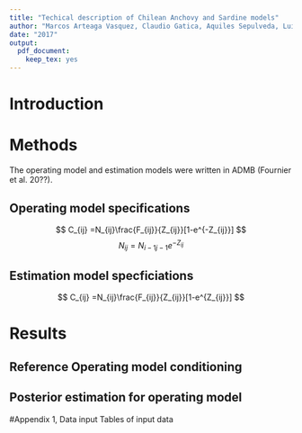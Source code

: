 ```yaml
---
title: "Techical description of Chilean Anchovy and Sardine models"
author: "Marcos Arteaga Vasquez, Claudio Gatica, Aquiles Sepulveda, Luis Cubillos and James Ianell"
date: "2017"
output:
  pdf_document:
    keep_tex: yes
---
```


# Introduction

# Methods
The operating model and estimation models were written in ADMB (Fournier et al. 20??).

## Operating model specifications

$$
C_{ij} =N_{ij}\frac{F_{ij}}{Z_{ij}}[1-e^{-Z_{ij}}]
$$
$$
N_{ij}= N_{i-1j-1}e^{-Z_{ij}}
$$

## Estimation model specficiations   
$$
C_{ij} =N_{ij}\frac{F_{ij}}{Z_{ij}}[1-e^{Z_{ij}}]
$$

  
# Results  

## Reference Operating model conditioning  

## Posterior estimation for operating model 

#Appendix 1, Data input
Tables of input data
